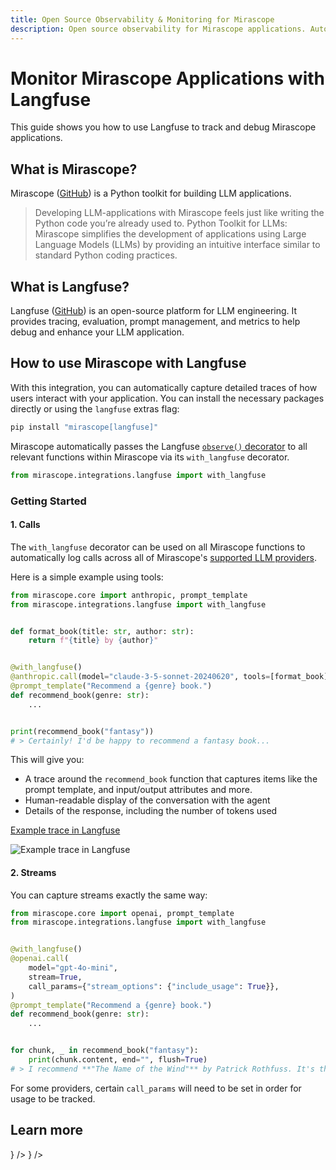 ```yaml
---
title: Open Source Observability & Monitoring for Mirascope
description: Open source observability for Mirascope applications. Automatically capture detailed traces of how users interact with your application.
---
```


# Monitor Mirascope Applications with Langfuse

This guide shows you how to use Langfuse to track and debug Mirascope applications.

## What is Mirascope?

Mirascope ([GitHub](https://github.com/mirascope/mirascope)) is a Python toolkit for building LLM applications.

> Developing LLM-applications with Mirascope feels just like writing the Python code you’re already used to.
> Python Toolkit for LLMs: Mirascope simplifies the development of applications using Large Language Models (LLMs) by providing an intuitive interface similar to standard Python coding practices.

## What is Langfuse?

Langfuse ([GitHub](https://github.com/langfuse/langfuse)) is an open-source platform for LLM engineering. It provides tracing, evaluation, prompt management, and metrics to help debug and enhance your LLM application.

## How to use Mirascope with Langfuse

With this integration, you can automatically capture detailed traces of how users interact with your application.
You can install the necessary packages directly or using the `langfuse` extras flag:

```bash
pip install "mirascope[langfuse]"
```

Mirascope automatically passes the Langfuse [`observe()` decorator](/docs/sdk/python/decorators) to all relevant functions within Mirascope via its `with_langfuse` decorator.

```python
from mirascope.integrations.langfuse import with_langfuse
```

### Getting Started

#### 1. Calls

The `with_langfuse` decorator can be used on all Mirascope functions to automatically log calls across all of Mirascope's [supported LLM providers](https://docs.mirascope.io/latest/learn/calls/#supported-providers).

Here is a simple example using tools:

```python
from mirascope.core import anthropic, prompt_template
from mirascope.integrations.langfuse import with_langfuse


def format_book(title: str, author: str):
    return f"{title} by {author}"


@with_langfuse()
@anthropic.call(model="claude-3-5-sonnet-20240620", tools=[format_book])
@prompt_template("Recommend a {genre} book.")
def recommend_book(genre: str):
    ...


print(recommend_book("fantasy"))
# > Certainly! I'd be happy to recommend a fantasy book...
```

This will give you:

- A trace around the `recommend_book` function that captures items like the prompt template, and input/output attributes and more.
- Human-readable display of the conversation with the agent
- Details of the response, including the number of tokens used

[Example trace in Langfuse](https://cloud.langfuse.com/project/cloramnkj0002jz088vzn1ja4/traces/794523f3-fb98-47fa-96f6-04f99dae862a?observation=0be07a39-40e7-46e8-9b85-84d9fbc73e2c)

![Example trace in Langfuse](/images/cookbook/integration_mirascope_simple.png)

#### 2. Streams

You can capture streams exactly the same way:

```python
from mirascope.core import openai, prompt_template
from mirascope.integrations.langfuse import with_langfuse


@with_langfuse()
@openai.call(
    model="gpt-4o-mini",
    stream=True,
    call_params={"stream_options": {"include_usage": True}},
)
@prompt_template("Recommend a {genre} book.")
def recommend_book(genre: str):
    ...


for chunk, _ in recommend_book("fantasy"):
    print(chunk.content, end="", flush=True)
# > I recommend **"The Name of the Wind"** by Patrick Rothfuss. It's the first book...
```

For some providers, certain `call_params` will need to be set in order for usage to be tracked.

## Learn more


<Cards num={3}>
  <Card
    title="Notebook with examples"
    href="/docs/integrations/mirascope/example-python"
    icon={<FileCode />}
  />
  <Card
    title="Mirascope Docs"
    href="https://docs.mirascope.io/latest/integrations/langfuse/"
    icon={<BookOpen />}
  />
</Cards>
